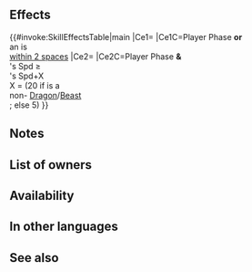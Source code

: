 {{Passive
|type=A
|name=Swift Slice
|exclusive=1
|canUseWeapon={{WeaponList|All}}
|canUseMove={{MoveList|All}}
|properties=random_owner
|1name=Swift Slice
|1tagid=SID_連閃
|1cost=300
|1effectiveness=All
|1effect=If unit initiates combat or if unit is within 2 spaces of an ally, grants Atk/Spd/Def/Res+8 to unit during combat. If unit initiates combat against a non-dragon or non-beast infantry foe and unit's Spd ≥ foe's Spd+20, grants "effective against all weapon types" to unit during combat. Otherwise, if unit initiates combat and unit's Spd ≥ foe's Spd+5, grants "effective against all weapon types" to unit during combat.
|1required=-
}}
==Effects==
{{#invoke:SkillEffectsTable|main
|Ce1={{Eft|Temporary buffs|Atk/Spd/Def/Res|8}}
|Ce1C=Player Phase '''or'''<br>an {{Tgt|Ally}} is<br>[[within 2 spaces]]
|Ce2={{Eft|Effectiveness|All [[Weapon Type]]s<br>}}
|Ce2C=Player Phase '''&'''<br>{{Tgt|Unit}}'s Spd ≥<br>{{Tgt|Foe}}'s Spd+X<br>X = (20 if {{Tgt|Foe}} is a<br>non-{{Cwti|group=1|Dragon,Beast}} [[Dragon]]/[[Beast]]<br>{{Mt|Infantry}}; else 5)
}}

==Notes==
{{IfUnitInitiates}}
{{Temporary buffs}}
{{Effective damage bonus|All}}
==List of owners==
{{Skill Hero List}}
==Availability==
{{PassiveFocusList}}
{{PassiveDistributionList}}
{{PassiveCombatManualList}}
==In other languages==
{{OtherLanguages
|japanese=連閃
|german=Schnellschlitzer
|spanishEU=Corte raudo
|spanishLA=Corte raudo
|french=Coupe instantanée
|italian=Taglio improvviso
|chineseTW=連閃
|portuguese=Talho ligeiro
}}
==See also==
{{See also skills|cond=Description LIKE '%grants Atk/Spd/Def/Res+8 to unit%during combat%' AND Description NOT LIKE '%to unit.%' OR Description LIKE '%effective against all weapon types%' AND Exclusive='1'}}
{{Passives Navbox|A}}